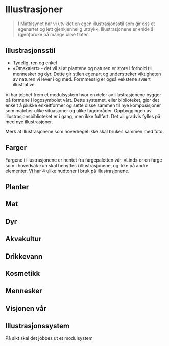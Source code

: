 
<Meta title="Identitet/Illustrasjoner" />

# Illustrasjoner

> I Mattilsynet har vi utviklet en egen illustrasjonsstil som gir oss et egenartet og lett gjenkjennelig uttrykk.
Illustrasjonene er enkle å (gjen)bruke på mange ulike flater. 

## Illustrasjonsstil
- Tydelig, ren og enkel
- «Omskalert» - det vil si at plantene og naturen er store i forhold til mennesker og dyr. Dette gir stilen egenart og understreker viktigheten av naturen vi lever i og med. Formmessig er også vekstene svært illustrative.

Vi har jobbet frem et modulsystem hvor en deler av illustrasjonene bygger på formene i logosymbolet vårt. Dette systemet, eller biblioteket, gjør det enkelt å plukke enkeltformer og sette disse sammen til nye komposisjoner som matcher ulike situasjoner og ulike fagområder. Oppbyggingen av illustrasjonsbiblioteket er i gang, men ikke fullført. Det vil gradvis fylles på med nye illustrasjoner.

Merk at illustrasjonene som hovedregel ikke skal brukes sammen med foto.

## Farger
Fargene i illustrasjonene er hentet fra fargepaletten vår. «Lind» er en farge som i hovedsak kun skal benyttes i illustrasjonene, og ikke på andre elementer. Vi har 4 ulike hudtoner i bruk på illustrasjonene.

<ColorPalette>
  <ColorItem colors={['#F8E0D8']} title="Hudtone, lysest" />
  <ColorItem colors={['#C58F79']} title="Hudtone, mellom" />
  <ColorItem colors={['#7F433B']} title="Hud og hår, mørk" />
  <ColorItem colors={['#ED9A32']} title="Hår, gylden" />
  <ColorItem colors={['#1E1A28']} title="Hår, mørk" />
  <ColorItem colors={['#1D57AA']} title="Klær, mellomblå" subtitle="Brukes som alternativ til Fjord på mørke flater" />
</ColorPalette>

## Planter
<Svgs path="/illustrations/plants" />

## Mat
<Svgs path="/illustrations/food" />

## Dyr
<Svgs path="/illustrations/animals" />

## Akvakultur
<Svgs path="/illustrations/aqua" />

## Drikkevann
<Svgs path="/illustrations/water" />

## Kosmetikk
<Svgs path="/illustrations/cosmetics" />

## Mennesker
<Svgs path="/illustrations/humans" />

## Visjonen vår
<Svgs path="/illustrations/vision" />

## Illustrasjonssystem
På sikt skal det jobbes ut et modulsystem